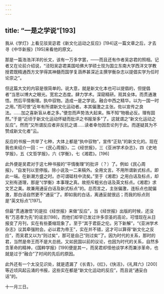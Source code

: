 ```yaml
---
---
---
```

title: “一是之学说”[193]
---




我从《学灯》上看见驳吴宓君《新文化运动之反应》[194]这一篇文章之后，才去寻《中华新报》[195]来看他的原文。

那是一篇浩浩洋洋的长文，该有一万多字罢，——而且还有作者吴宓君的照相。记者又在论前介绍说，“泾阳吴宓君美国哈佛大学硕士现为国立东南大学西洋文学教授君既精通西方文学得其神髓而国学复涵养甚深近主撰学衡杂志以提倡实学为任时论崇之”。

但这篇大文的内容是很简单的。说大意，就是新文化本也可以提倡的，但提倡者“当思以博大之眼光。宽宏之态度。肆力学术。深窥精研。观其全体。而贯通澈悟。然后平情衡理。执中驭物。造成一是之学说。融合中西之精华。以为一国一时之用。”而可恨“近年有所谓新文化运动者。本其偏激之主张。佐以宣传之良法。……加之喜新盲从者之多。”便忽而声势浩大起来。殊不知“物极必反。理有固然。”于是“近顷于新文化运动怀疑而批评之书报渐多”了。这就谓之“新文化运动之反应”。然而“又所谓反应者非反抗之谓……读者幸勿因吾论列于此。而遂疑其为不赞成新文化者”云。

反应的书报一共举了七种，大体上都是“执中驭物”，宣传“正轨”的新文化的。现在我也来绍介一回：一《民心周报》，二《经世报》，三《亚洲学术杂志》，四《史地学报》，五《文哲学报》，六《学衡》，七《湘君》。[196]

此外便是吴君对于这七种书报的“平情衡理”的批评（？）了。例如《民心周报》，“自发刊以至停版。除小说及一二来稿外。全用文言。不用所谓新式标点。即此一端。在新潮方盛之时。亦可谓砥柱中流矣。”至于《湘君》之用白话及标点，却又别有道理，那是“《学衡》本事理之真。故拒斥粗劣白话及英文标点。《湘君》求文艺之美。故兼用通妥白话及新式标点”的。总而言之，主张偏激，连标点也就偏激，那白话自然更不“通妥”了。即如我的白话，离通妥就很远；而我的标点则是“英文标点”[197]。

但最“贯通澈悟”的是拉《经世报》来做“反应”，当《经世报》出版的时候，还没有“万恶孝为先”的谣言[198]，而他们却早已发过许多崇圣的高论，可惜现在从日报变了月刊，实在有些萎缩现象了。至于“其于君臣之伦。另下新解”，“《亚洲学术杂志》议其牵强附会。必以君为帝王”，实在并不错，这才可以算得“新文化之反应”，而吴君又以为“则过矣”，那可是自己“则过矣”了。因为时代的关系，那时的君，当然是帝王而不是大总统。又如民国以前的议论，也因为时代的关系，自然多含革命的精神，《国粹学报》[199]便是其一，而吴君却怪他谈学术而兼涉革命，也就是过于“融合”了时间的先后的原因。

此外还有一个太没见识处，就是遗漏了《长青》，《红》，《快活》，《礼拜六》[200]等近顷风起云涌的书报，这些实在都是“新文化运动的反应”，而且说“通妥白话”的。

十一月三日。